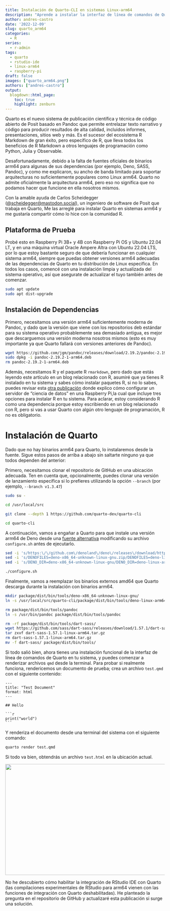 ```yaml
---
title: Instalación de Quarto-CLI en sistemas Linux-arm64
description: "Aprende a instalar la interfaz de línea de comandos de Quarto en sistemas Linux-arm64, como las populares Raspberry Pi y las máquinas virtuales con procesadores Ampere Altra."
author: andres-castro
date: '2022-12-09'
slug: quarto_arm64
categories:
  - R
series: 
  - r-admin
tags:
  - quarto
  - rstudio-ide
  - linux-arm64
  - raspberry-pi
draft: false
images: ["quarto_arm64.png"]
authors: ["andres-castro"]
output:
  blogdown::html_page:
    toc: true
    highlight: zenburn
---
```


Quarto es el nuevo sistema de publicación científica y técnica de código abierto de Posit basado en Pandoc que permite entrelazar texto narrativo y código para producir resultados de alta calidad, incluidos informes, presentaciones, sitios web y más. Es el sucesor del ecosistema R Markdown de gran éxito, pero específico de R, que lleva todos los beneficios de R Markdown a otros lenguajes de programación como Python, Julia y Observable.

Desafortunadamente, debido a la falta de fuentes oficiales de binarios arm64 para algunas de sus dependencias (por ejemplo, Deno, SASS, Pandoc), y como me explicaron, su ancho de banda limitado para soportar arquitecturas no suficientemente populares como Linux arm64. Quarto no admite oficialmente la arquitectura arm64, pero eso no significa que no podamos hacer que funcione en ella nosotros mismos.

Con la amable ayuda de Carlos Scheidegger ([@scheidegger@mastodon.social](https://mastodon.social/@scheidegger)), un ingeniero de software de Posit que trabaja en Quarto, Me las arreglé para instalar Quarto en sistemas arm64 y me gustaría compartir cómo lo hice con la comunidad R.

## Plataforma de Prueba

Probé esto en Raspberry Pi 3B+ y 4B con Raspberry Pi OS y Ubuntu 22.04 LT, y en una máquina virtual Oracle Ampere Altra con Ubuntu 22.04 LTS, por lo que estoy bastante seguro de que debería funcionar en cualquier sistema arm64, siempre que puedas obtener versiones arm64 adecuadas de las dependencias de Quarto en tu distribución de Linux específica. En todos los casos, comencé con una instalación limpia y actualizada del sistema operativo, así que asegurate de actualizar el tuyo también antes de comenzar.

```bash
sudo apt update
sudo apt dist-upgrade
```

## Instalación de Dependencias

Primero, necesitamos una versión arm64 suficientemente moderna de Pandoc, y dado que la versión que viene con los repositorios deb estándar para su sistema operativo probablemente sea demasiado antigua, es mejor que descarguemos una versión moderna nosotros mismos (esto es muy importante ya que Quarto fallará con versiones anteriores de Pandoc).

```bash
wget https://github.com/jgm/pandoc/releases/download/2.19.2/pandoc-2.19.2-1-arm64.deb
sudo dpkg -i pandoc-2.19.2-1-arm64.deb
rm pandoc-2.19.2-1-arm64.deb
```

Además, necesitamos R y el paquete R `rmarkdown`, pero dado que estás leyendo este artículo en un blog relacionado con R, asumiré que ya tienes R instalado en tu sistema y sabes cómo instalar paquetes R, si no lo sabes, puedes revisar esta [otra publicación](/es/2022/09/05/shiny_rstudio_server/#instalar-r) donde explico cómo configurar un servidor de "ciencia de datos" en una Raspberry Pi,la cual que incluye tres opciones para instalar R en tu sistema. Para aclarar, estoy considerando R como una dependencia porque estoy escribiendo en un blog relacionado con R, pero si vas a usar Quarto con algún otro lenguaje de programación, R no es obligatorio.

# Instalación de Quarto

Dado que no hay binarios arm64 para Quarto, lo instalaremos desde la fuente. Sigue estos pasos de arriba a abajo sin saltarte ninguno ya que todos dependen del anterior:

Primero, necesitamos clonar el repositorio de GitHub en una ubicación adecuada. Ten en cuenta que, opcionalmente, puedes clonar una versión de lanzamiento específica si lo prefieres utilizando la opción `--branch` (por ejemplo, `--branch v1.3.47`)

```bash
sudo su -

cd /usr/local/src

git clone --depth 1 https://github.com/quarto-dev/quarto-cli

cd quarto-cli
```

A continuación, vamos a engañar a Quarto para que instale una versión arm64 de Deno desde una [fuente alternativa](https://github.com/LukeChannings/deno-arm64) modificando su archivo `configure.sh` antes de ejecutarlo.

```bash
sed -i 's/https:\/\/github.com\/denoland\/deno\/releases\/download/https:\/\/github.com\/LukeChannings\/deno-arm64\/releases\/download/' configure.sh
sed -i 's/DENOFILES=deno-x86_64-unknown-linux-gnu.zip/DENOFILES=deno-linux-arm64.zip/' package/scripts/common/utils.sh
sed -i 's/DENO_DIR=deno-x86_64-unknown-linux-gnu/DENO_DIR=deno-linux-arm64/' package/scripts/common/utils.sh

./configure.sh
```

Finalmente, vamos a reemplazar los binarios externos amd64 que Quarto descarga durante la instalación con binarios arm64.

```bash
mkdir package/dist/bin/tools/deno-x86_64-unknown-linux-gnu/
ln -s /usr/local/src/quarto-cli/package/dist/bin/tools/deno-linux-arm64/deno package/dist/bin/tools/deno-x86_64-unknown-linux-gnu/deno

rm package/dist/bin/tools/pandoc
ln -s /usr/bin/pandoc package/dist/bin/tools/pandoc

rm -rf package/dist/bin/tools/dart-sass/
wget https://github.com/sass/dart-sass/releases/download/1.57.1/dart-sass-1.57.1-linux-arm64.tar.gz
tar zxvf dart-sass-1.57.1-linux-arm64.tar.gz
rm dart-sass-1.57.1-linux-arm64.tar.gz
mv -f dart-sass/ package/dist/bin/tools/
```

Si todo salió bien, ahora tienes una instalación funcional de la interfaz de línea de comandos de Quarto en tu sistema, y puedes comenzar a renderizar archivos `qmd` desde la terminal. Para probar si realmente funciona, rendericemos un documento de prueba; crea un archivo `test.qmd` con el siguiente contenido:

````verbatim
---
title: "Test Document"
format: html
---

## Hello

```r
print("world")
```
````

Y renderiza el documento desde una terminal del sistema con el siguiente comando:

```bash
quarto render test.qmd
```

Si todo va bien, obtendrás un archivo `test.html` en la ubicación actual.

![](/post/2022-12-09-quarto_arm64.en_files/test_html.jpg){width=700px height=350px}

No he descubierto cómo habilitar la integración de RStudio IDE con Quarto (las compilaciones experimentales de RStudio para arm64 vienen con las funciones de integración con Quarto deshabilitadas). He planteado la pregunta en el repositorio de GitHub y actualizaré esta publicación si surge una solución.
